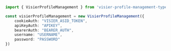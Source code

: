```typescript index.ts
import { VisierProfileManagement } from 'visier-profile-management-typescript-sdk';

const visierProfileManagement = new VisierProfileManagement({
    cookieAuth: "VISIER_ASID_TOKEN",
    apiKeyAuth: "APIKEY",
    bearerAuth: "BEARER_AUTH",
    username: "USERNAME",
    password: "PASSWORD"
})
```